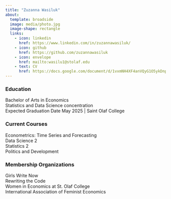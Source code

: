 ```yaml
---
title: "Zuzanna Wasiluk"
about:
  template: broadside
  image: media/photo.jpg
  image-shape: rectangle
  links:
    - icon: linkedin
      href: https://www.linkedin.com/in/zuzannawasiluk/
    - icon: github
      href: https://github.com/zuzannawasiluk
    - icon: envelope
      href: mailto:wasilu1@stolaf.edu
    - text: CV
      href: https://docs.google.com/document/d/1vxmNH4XF4anVQyG1O5ykDnpuXMPdjqAXqHYAg0hYAXo/edit?usp=sharing
---
```


### Education

Bachelor of Arts in Economics<br> Statistics and Data Science concentration<br> Expected Graduation Date May 2025 \| Saint Olaf College<br>

### Current Courses

Econometrics: Time Series and Forecasting<br> Data Science 2<br> Statistics 2<br> Politics and Development

### Membership Organizations

Girls Write Now<br> Rewriting the Code<br> Women in Economics at St. Olaf College<br> International Association of Feminist Economics